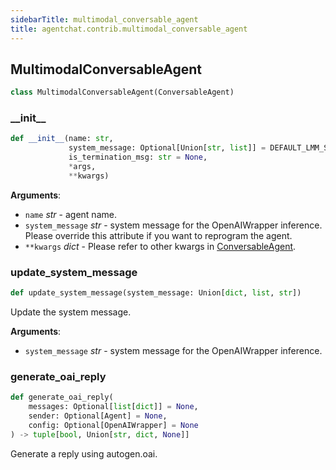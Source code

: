 ```yaml
---
sidebarTitle: multimodal_conversable_agent
title: agentchat.contrib.multimodal_conversable_agent
---
```


## MultimodalConversableAgent

```python
class MultimodalConversableAgent(ConversableAgent)
```

### \_\_init\_\_

```python
def __init__(name: str,
             system_message: Optional[Union[str, list]] = DEFAULT_LMM_SYS_MSG,
             is_termination_msg: str = None,
             *args,
             **kwargs)
```

**Arguments**:

- `name` _str_ - agent name.
- `system_message` _str_ - system message for the OpenAIWrapper inference.
  Please override this attribute if you want to reprogram the agent.
- `**kwargs` _dict_ - Please refer to other kwargs in
  [ConversableAgent](../conversable_agent#__init__).

### update\_system\_message

```python
def update_system_message(system_message: Union[dict, list, str])
```

Update the system message.

**Arguments**:

- `system_message` _str_ - system message for the OpenAIWrapper inference.

### generate\_oai\_reply

```python
def generate_oai_reply(
    messages: Optional[list[dict]] = None,
    sender: Optional[Agent] = None,
    config: Optional[OpenAIWrapper] = None
) -> tuple[bool, Union[str, dict, None]]
```

Generate a reply using autogen.oai.

